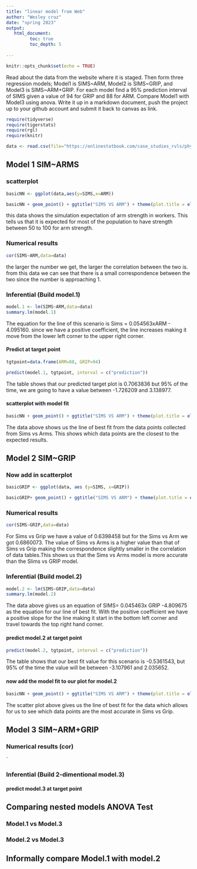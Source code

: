 ```yaml
---
title: "linear model from Web"
author: "Wesley cruz"
date: "spring 2023"
output:
   html_document:
         toc: true
         toc_depth: 5
        
---
```


```r
knitr::opts_chunk$set(echo = TRUE)
```

Read about the data from the website where it is staged.  Then form three regression models; Model1 is SIMS~ARM, Model2 is SIMS~GRIP, and Model3 is SIMS~ARM+GRIP. For each model find a 95% prediction interval of SIMS given a value of 94  for GRIP and 88 for ARM. Compare Model1 with Model3 using anova. Write it up in a markdown document, push the project up to your github account and submit it back to canvas as link. 

 


```r
require(tidyverse)
require(tigerstats)
require(rgl)
require(knitr)

```

```r
data <- read.csv(file="https://onlinestatbook.com/case_studies_rvls/physical_strength/data.txt",sep="",header=TRUE)  

```

## Model 1 SIM~ARMS

### scatterplot

```r
basicNN <- ggplot(data,aes(y=SIMS,x=ARM))
```

```r
basicNN + geom_point() + ggtitle("SIMS VS ARM") + theme(plot.title = element_text(hjust = 0.5, size = 20))
```

this data shows the simulation expectation of arm strength in workers. This tells us that it is expected for most of the population to have strength between 50 to 100 for arm strength.


### Numerical results



```r
cor(SIMS~ARM,data=data)
```

 the larger the number we get, the larger the correlation between the two is. from this data we can see that there is a small correspondence between the two since the number is approaching 1.


### Inferential  (Build model.1)

```r
model.1 <- lm(SIMS~ARM,data=data)
summary.lm(model.1)
```

The equation for the line of this scenario is Sims = 0.054563xARM - 4.095160. since we have a positive coefficient, the line increases making it move from the lower left corner to the upper right corner.


#### Predict at target point

```r
tgtpoint=data.frame(ARM=88, GRIP=94)

predict(model.1, tgtpoint, interval = c("prediction"))
```

The table shows that our predicted target plot is 0.7063836 but 95% of the time, we are going to have a value between -1.726209 and 3.138977.


#### scatterplot with model fit
  
```r
basicNN + geom_point() + ggtitle("SIMS VS ARM") + theme(plot.title = element_text(hjust = 0.5, size = 20)) + geom_smooth(method=lm)
``` 
  
The data above shows us the line of best fit from the data points collected from Sims vs Arms. This shows which data points are the closest to the expected results.  
  
  

## Model 2 SIM~GRIP

### Now add in scatterplot


```r
basicGRIP <- ggplot(data, aes (y=SIMS, x=GRIP))
```
```r
basicGRIP+ geom_point() + ggtitle("SIMS VS ARM") + theme(plot.title = element_text(hjust = 0.5, size = 20))
```






### Numerical results 

```r
cor(SIMS~GRIP,data=data)
```

For Sims vs Grip we have a value of 0.6398458 but for the Sims vs Arm we got 0.6860073. The value of Sims vs Arms is a higher value than that of Sims vs Grip making the correspondence slightly smaller in the correlation of data tables.This shows us that the Sims vs Arms model is more accurate than the Slims vs GRIP model.



### Inferential  (Build model.2)
  
```r
model.2 <- lm(SIMS~GRIP,data=data)
summary.lm(model.2)
```
  
The data above gives us an equation of SIMS= 0.045463x GRIP -4.809675 as the equation for our line of best fit. With the positive coefficient we have a positive slope for the line making it start in the bottom left corner and travel towards the top right hand corner.  
  
  

#### predict model.2 at target point

```r
predict(model.2, tgtpoint, interval = c("prediction"))
```

The table shows that our best fit value for this scenario is -0.5361543, but 95% of the time the value will
be between -3.107961 and 2.035652.


#### now add the model fit to our plot for model.2
  

```r
basicNN + geom_point() + ggtitle("SIMS VS ARM") + theme(plot.title = element_text(hjust = 0.5, size = 20)) + geom_smooth(method=lm)
```

The scatter plot above gives us the line of best fit for the data which allows for us to see which data points are the most accurate in Sims vs Grip.


## Model 3 SIM~ARM+GRIP

### Numerical results (cor)

`
  
### Inferential  (Build 2-dimentional model.3)

#### predict model.3 at target point
  

## Comparing nested models ANOVA Test

### Model.1 vs Model.3
### Model.2 vs Model.3

## Informally compare Model.1 with model.2

